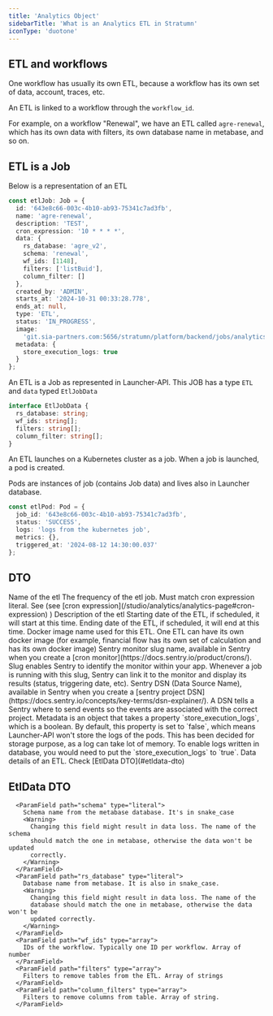 ```yaml
---
title: 'Analytics Object'
sidebarTitle: 'What is an Analytics ETL in Stratumn'
iconType: 'duotone'
---
```


## ETL and workflows

One workflow has usually its own ETL, because a workflow has its own set of data, account, traces, etc.

An ETL is linked to a workflow through the `workflow_id`.

For example, on a workflow "Renewal", we have an ETL called `agre-renewal`, which has its own data with filters, its own database name in metabase, and so on.

## ETL is a Job

Below is a representation of an ETL

```typescript
const etlJob: Job = {
  id: '643e8c66-003c-4b10-ab93-75341c7ad3fb',
  name: 'agre-renewal',
  description: 'TEST',
  cron_expression: '10 * * * *',
  data: {
    rs_database: 'agre_v2',
    schema: 'renewal',
    wf_ids: [1148],
    filters: ['listBuid'],
    column_filter: []
  },
  created_by: 'ADMIN',
  starts_at: '2024-10-31 00:33:28.778',
  ends_at: null,
  type: 'ETL',
  status: 'IN_PROGRESS',
  image:
    'git.sia-partners.com:5656/stratumn/platform/backend/jobs/analytics-etl:no-null-stratumn-com',
  metadata: {
    store_execution_logs: true
  }
};
```

An ETL is a Job as represented in Launcher-API.
This JOB has a type `ETL` and `data` typed `EtlJobData`

```typescript
interface EtlJobData {
  rs_database: string;
  wf_ids: string[];
  filters: string[];
  column_filter: string[];
}
```

An ETL launches on a Kubernetes cluster as a job.
When a job is launched, a pod is created.

Pods are instances of job (contains Job data) and lives also in Launcher database.

```typescript
const etlPod: Pod = {
  job_id: '643e8c66-003c-4b10-ab93-75341c7ad3fb',
  status: 'SUCCESS',
  logs: 'logs from the kubernetes job',
  metrics: {},
  triggered_at: '2024-08-12 14:30:00.037'
};
```

## DTO

<ParamField path="name" type="literal">
  Name of the etl
</ParamField>
<ParamField path="cron_expression" type="literal">
  The frequency of the etl job. Must match cron expression literal. See (see
  [cron expression](/studio/analytics/analytics-page#cron-expression) )
</ParamField>
<ParamField path="description" type="literal">
  Description of the etl
</ParamField>
<ParamField path="starts_at" type="Date">
  Starting date of the ETL, if scheduled, it will start at this time.
</ParamField>
<ParamField path="ends_at" type="Date">
  Ending date of the ETL, if scheduled, it will end at this time.
</ParamField>
<ParamField path="image" type="literal">
  Docker image name used for this ETL. One ETL can have its own docker image
  (for example, financial flow has its own set of calculation and has its own
  docker image)
</ParamField>
<ParamField path="sentry_monitor" type="string" optional>
  Sentry monitor slug name, available in Sentry when you create a [cron
  monitor](https://docs.sentry.io/product/crons/). Slug enables Sentry to
  identify the monitor within your app. Whenever a job is running with this
  slug, Sentry can link it to the monitor and display its results (status,
  triggering date, etc).
</ParamField>
<ParamField path="sentry_dsn" type="string">
  Sentry DSN (Data Source Name), available in Sentry when you create a [sentry
  project DSN](https://docs.sentry.io/concepts/key-terms/dsn-explainer/). A DSN
  tells a Sentry where to send events so the events are associated with the
  correct project.
</ParamField>
<ParamField path="metadata" type="object">
  Metadata is an object that takes a property `store_execution_logs`, which is a
  boolean. By default, this property is set to `false`, which means Launcher-API
  won't store the logs of the pods. This has been decided for storage purpose,
  as a log can take lot of memory. To enable logs written in database, you would
  need to put the `store_execution_logs` to `true`.
</ParamField>
<ParamField path="data" type="object">
  Data details of an ETL. Check [EtlData DTO](#etldata-dto)
</ParamField>

## EtlData DTO

      <ParamField path="schema" type="literal">
        Schema name from the metabase database. It's in snake_case
        <Warning>
          Changing this field might result in data loss. The name of the schema
          should match the one in metabase, otherwise the data won't be updated
          correctly.
        </Warning>
      </ParamField>
      <ParamField path="rs_database" type="literal">
        Database name from metabase. It is also in snake_case.
        <Warning>
          Changing this field might result in data loss. The name of the
          database should match the one in metabase, otherwise the data won't be
          updated correctly.
        </Warning>
      </ParamField>
      <ParamField path="wf_ids" type="array">
        IDs of the workflow. Typically one ID per workflow. Array of number
      </ParamField>
      <ParamField path="filters" type="array">
        Filters to remove tables from the ETL. Array of strings
      </ParamField>
      <ParamField path="column_filters" type="array">
        Filters to remove columns from table. Array of string.
      </ParamField>
